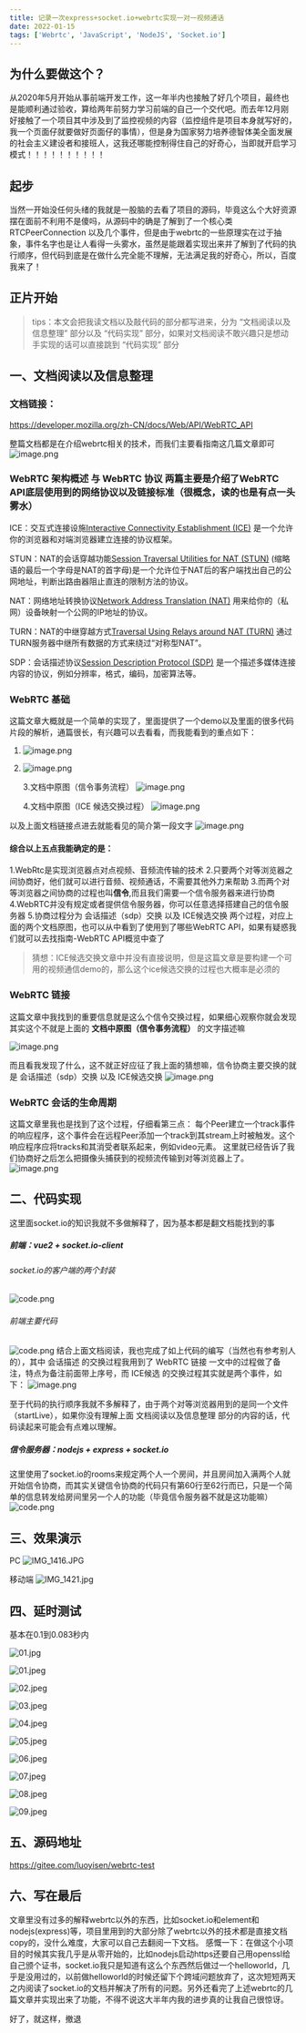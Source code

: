 ```yaml
---
title: 记录一次express+socket.io+webrtc实现一对一视频通话
date: 2022-01-15
tags: ['Webrtc', 'JavaScript', 'NodeJS', 'Socket.io']
---
```


## 为什么要做这个？

从2020年5月开始从事前端开发工作，这一年半内也接触了好几个项目，最终也是能顺利通过验收，算给两年前努力学习前端的自己一个交代吧。而去年12月刚好接触了一个项目其中涉及到了监控视频的内容（监控组件是项目本身就写好的，我一个页面仔就要做好页面仔的事情），但是身为国家努力培养德智体美全面发展的社会主义建设者和接班人，这我还哪能控制得住自己的好奇心，当即就开启学习模式！！！！！！！！！！

## 起步

当然一开始没任何头绪的我就是一股脑的去看了项目的源码，毕竟这么个大好资源摆在面前不利用不是傻吗，从源码中的确是了解到了一个核心类 RTCPeerConnection 以及几个事件，但是由于webrtc的一些原理实在过于抽象，事件名字也是让人看得一头雾水，虽然是能跟着实现出来并了解到了代码的执行顺序，但代码到底是在做什么完全能不理解，无法满足我的好奇心，所以，百度我来了！

## 正片开始

> tips：本文会把我读文档以及敲代码的部分都写进来，分为 “文档阅读以及信息整理” 部分以及 “代码实现” 部分，如果对文档阅读不敢兴趣只是想动手实现的话可以直接跳到 “代码实现” 部分

## 一、文档阅读以及信息整理

### 文档链接：

https://developer.mozilla.org/zh-CN/docs/Web/API/WebRTC_API

整篇文档都是在介绍webrtc相关的技术，而我们主要看指南这几篇文章即可
![image.png](https://blog.r2.1591420.xyz/blog_01/0.jpg)

### WebRTC 架构概述 与 WebRTC 协议 两篇主要是介绍了WebRTC API底层使用到的网络协议以及链接标准（很概念，读的也是有点一头雾水）

ICE：交互式连接设施[Interactive Connectivity Establishment (ICE)](http://en.wikipedia.org/wiki/Interactive_Connectivity_Establishment) 是一个允许你的浏览器和对端浏览器建立连接的协议框架。

STUN：NAT的会话穿越功能[Session Traversal Utilities for NAT (STUN)](http://en.wikipedia.org/wiki/STUN) (缩略语的最后一个字母是NAT的首字母)是一个允许位于NAT后的客户端找出自己的公网地址，判断出路由器阻止直连的限制方法的协议。

NAT：网络地址转换协议[Network Address Translation (NAT)](http://en.wikipedia.org/wiki/NAT) 用来给你的（私网）设备映射一个公网的IP地址的协议。

TURN：NAT的中继穿越方式[Traversal Using Relays around NAT (TURN)](http://en.wikipedia.org/wiki/TURN) 通过TURN服务器中继所有数据的方式来绕过“对称型NAT”。

SDP：会话描述协议[Session Description Protocol (SDP)](http://en.wikipedia.org/wiki/Session_Description_Protocol) 是一个描述多媒体连接内容的协议，例如分辨率，格式，编码，加密算法等。

### WebRTC 基础

这篇文章大概就是一个简单的实现了，里面提供了一个demo以及里面的很多代码片段的解析，通篇很长，有兴趣可以去看看，而我能看到的重点如下：

1.  ![image.png](https://blog.r2.1591420.xyz/blog_01/1.jpg)

2.  ![image.png](https://blog.r2.1591420.xyz/blog_01/2.jpg)

    3.文档中原图（信令事务流程）
    ![image.png](https://blog.r2.1591420.xyz/blog_01/3.jpg)

    4.文档中原图（ICE 候选交换过程）
    ![image.png](https://blog.r2.1591420.xyz/blog_01/4.jpg)

以及上面文档链接点进去就能看见的简介第一段文字
![image.png](https://blog.r2.1591420.xyz/blog_01/5.jpg)

#### 综合以上五点我能确定的是：

1.WebRtc是实现浏览器点对点视频、音频流传输的技术 2.只要两个对等浏览器之间协商好，他们就可以进行音频、视频通话，不需要其他外力来帮助 3.而两个对等浏览器之间协商的过程也叫**信令**,而且我们需要一个信令服务器来进行协商
4.WebRTC并没有规定或者提供信令服务器，你可以任意选择搭建自己的信令服务器 5.协商过程分为 会话描述（sdp）交换 以及 ICE候选交换 两个过程，对应上面的两个文档原图，也可以从中看到了使用到了哪些WebRTC API，如果有疑惑我们就可以去找指南-WebRTC API概览中查了

> 猜想：ICE候选交换文章中并没有直接说明，但是这篇文章是要构建一个可用的视频通信demo的，那么这个ice候选交换的过程也大概率是必须的

### WebRTC 链接

这篇文章中我找到的重要信息就是这么个信令交换过程，如果细心观察你就会发现其实这个不就是上面的 **文档中原图（信令事务流程）** 的文字描述嘛

![image.png](https://blog.r2.1591420.xyz/blog_01/6.jpg)

而且看我发现了什么，这不就正好应征了我上面的猜想嘛，信令协商主要交换的就是 会话描述（sdp）交换 以及 ICE候选交换
![image.png](https://blog.r2.1591420.xyz/blog_01/7.jpg)

### WebRTC 会话的生命周期

这篇文章里我也是找到了这个过程，仔细看第三点： 每个Peer建立一个track事件的响应程序，这个事件会在远程Peer添加一个track到其stream上时被触发。这个响应程序应将tracks和其消受者联系起来，例如video元素。
这里就已经告诉了我们协商好之后怎么把摄像头捕获到的视频流传输到对等浏览器上了。
![image.png](https://blog.r2.1591420.xyz/blog_01/8.jpg)

## 二、代码实现

这里面socket.io的知识我就不多做解释了，因为基本都是翻文档能找到的事

##### 前端：vue2 + socket.io-client

###### socket.io的客户端的两个封装

![code.png](https://blog.r2.1591420.xyz/blog_01/9.jpg)

###### 前端主要代码

![code.png](https://blog.r2.1591420.xyz/blog_01/10.jpg)
结合上面文档阅读，我也完成了如上代码的编写（当然也有参考别人的），其中 会话描述 的交换过程我用到了 WebRTC 链接 一文中的过程做了备注，特点为备注前面带上序号，而 ICE候选 的交换过程其实就是两个事件，如下：
![image.png](https://blog.r2.1591420.xyz/blog_01/11.jpg)

至于代码的执行顺序我就不多解释了，由于两个对等浏览器用到的是同一个文件（startLive），如果你没有理解上面 文档阅读以及信息整理 部分的内容的话，代码读起来可能会有点难以理解。

##### 信令服务器：nodejs + express + socket.io

这里使用了socket.io的rooms来规定两个人一个房间，并且房间加入满两个人就开始信令协商，而其实关键信令协商的代码只有第60行至62行而已，只是一个简单的信息转发给房间里另一个人的功能（毕竟信令服务器不就是这功能嘛）
![code.png](https://blog.r2.1591420.xyz/blog_01/12.jpg)

## 三、效果演示

PC
![IMG_1416.JPG](https://blog.r2.1591420.xyz/blog_01/13.jpg)

移动端
![IMG_1421.jpg](https://blog.r2.1591420.xyz/blog_01/14.jpg)

## 四、延时测试

基本在0.1到0.083秒内

![01.jpg](https://blog.r2.1591420.xyz/blog_01/15.jpg)

![01.jpeg](https://blog.r2.1591420.xyz/blog_01/16.jpg)

![02.jpeg](https://blog.r2.1591420.xyz/blog_01/17.jpg)

![03.jpeg](https://blog.r2.1591420.xyz/blog_01/18.jpg)

![04.jpeg](https://blog.r2.1591420.xyz/blog_01/19.jpg)

![05.jpeg](https://blog.r2.1591420.xyz/blog_01/20.jpg)

![06.jpeg](https://blog.r2.1591420.xyz/blog_01/21.jpg)

![07.jpeg](https://blog.r2.1591420.xyz/blog_01/22.jpg)

![08.jpeg](https://blog.r2.1591420.xyz/blog_01/23.jpg)

![09.jpeg](https://blog.r2.1591420.xyz/blog_01/24.jpg)

## 五、源码地址

https://gitee.com/luoyisen/webrtc-test

## 六、写在最后

文章里没有过多的解释webrtc以外的东西，比如socket.io和element和nodejs(express)等，项目里用到的大部分除了webrtc以外的技术都是直接文档copy的，没什么难度，大家可以自己去翻阅一下文档。
感慨一下：在做这个小项目的时候其实我几乎是从零开始的，比如nodejs启动https还要自己用openssl给自己颁个证书，socket.io我只是知道有这么个东西然后做过一个helloworld，几乎是没用过的，以前做helloworld的时候还留下个跨域问题放弃了，这次短短两天之内阅读了socket.io的文档并解决了所有的问题。另外还看完了上述webrtc的几篇文章并实现出来了功能，不得不说这大半年内我的进步真的让我自己很惊讶。

好了，就这样，撤退
